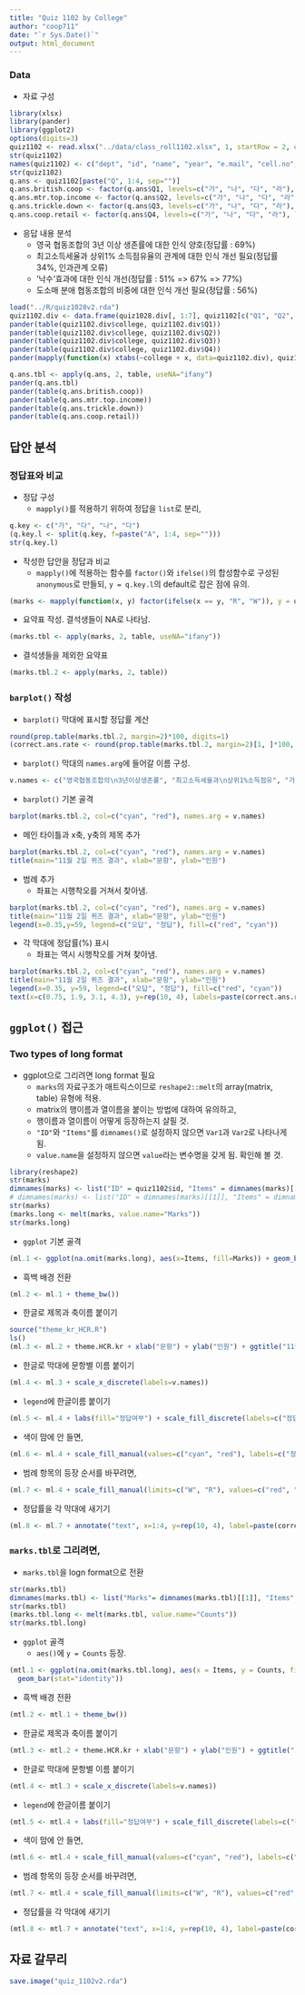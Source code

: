 ```yaml
---
title: "Quiz 1102 by College"
author: "coop711"
date: "`r Sys.Date()`"
output: html_document
---
```


### Data

* 자료 구성

```r
library(xlsx)
library(pander)
library(ggplot2)
options(digits=3)
quiz1102 <- read.xlsx("../data/class_roll1102.xlsx", 1, startRow = 2, endRow = 72, colIndex = c(3:7, 9:13), colClasses=rep("character", 10))
str(quiz1102)
names(quiz1102) <- c("dept", "id", "name", "year", "e.mail", "cell.no", "Q1", "Q2", "Q3", "Q4")
str(quiz1102)
q.ans <- quiz1102[paste("Q", 1:4, sep="")]
q.ans.british.coop <- factor(q.ans$Q1, levels=c("가", "나", "다", "라"), labels=c("90%", "70%", "50%", "30%"))
q.ans.mtr.top.income <- factor(q.ans$Q2, levels=c("가", "나", "다", "라"), labels=c("높고높다", "낮고낮다", "높고낮다", "높으면낮다"))
q.ans.trickle.down <- factor(q.ans$Q3, levels=c("가", "나", "다", "라"), labels=c("있다", "없다", "있는 듯", "계층별"))
q.ans.coop.retail <- factor(q.ans$Q4, levels=c("가", "나", "다", "라"), labels=c("5%", "10%", "21%", "30%"))
```

* 응답 내용 분석
     + 영국 협동조합의 3년 이상 생존률에 대한 인식 양호(정답률 : 69%)
     + 최고소득세율과 상위1% 소득점유율의 관계에 대한 인식 개선 필요(정답률 34%, 인과관계 오류) 
     + '낙수'효과에 대한 인식 개선(정답률 : 51% => 67% => 77%)
     + 도소매 분애 협동조합의 비중에 대한 인식 개선 필요(정답률 : 56%)
     
```r
load("../R/quiz1028v2.rda")
quiz1102.div <- data.frame(quiz1028.div[, 1:7], quiz1102[c("Q1", "Q2", "Q3", "Q4")])
pander(table(quiz1102.div$college, quiz1102.div$Q1))
pander(table(quiz1102.div$college, quiz1102.div$Q2))
pander(table(quiz1102.div$college, quiz1102.div$Q3))
pander(table(quiz1102.div$college, quiz1102.div$Q4))
pander(mapply(function(x) xtabs(~college + x, data=quiz1102.div), quiz1102.div[c("Q1", "Q2", "Q3", "Q4")], SIMPLIFY = FALSE))
```


```r
q.ans.tbl <- apply(q.ans, 2, table, useNA="ifany")
pander(q.ans.tbl)
pander(table(q.ans.british.coop))
pander(table(q.ans.mtr.top.income))
pander(table(q.ans.trickle.down))
pander(table(q.ans.coop.retail))
```

## 답안 분석

### 정답표와 비교

* 정답 구성
    + `mapply()`를 적용하기 위하여 정답을 `list`로 분리,  

```r
q.key <- c("가", "다", "나", "다")
(q.key.l <- split(q.key, f=paste("A", 1:4, sep="")))
str(q.key.l)
```

* 작성한 답안을 정답과 비교 
    + `mapply()`에 적용하는 함수를 `factor()`와 `ifelse()`의 합성함수로 구성된 `anonymous`로 만들되, `y = q.key.l`의 default로 잡은 점에 유의.

```r
(marks <- mapply(function(x, y) factor(ifelse(x == y, "R", "W")), y = q.key.l, quiz1102[c("Q1", "Q2", "Q3", "Q4")]))
```

* 요약표 작성. 결석생들이 NA로 나타남.

```r
(marks.tbl <- apply(marks, 2, table, useNA="ifany"))
```

* 결석생들을 제외한 요약표

```r
(marks.tbl.2 <- apply(marks, 2, table))
```

### `barplot()` 작성

* `barplot()` 막대에 표시할 정답률 계산

```r
round(prop.table(marks.tbl.2, margin=2)*100, digits=1)
(correct.ans.rate <- round(prop.table(marks.tbl.2, margin=2)[1, ]*100, digits=0))
```

* `barplot()` 막대의 `names.arg`에 들어갈 이름 구성.

```r
v.names <- c("영국협동조합의\n3년이상생존률", "최고소득세율과\n상위1%소득점유", "가계수지와\n낙수효과", "도소매분야\n협동조합비중")
```

* `barplot()` 기본 골격

```r
barplot(marks.tbl.2, col=c("cyan", "red"), names.arg = v.names)
```

* 메인 타이틀과 x축, y축의 제목 추가

```r
barplot(marks.tbl.2, col=c("cyan", "red"), names.arg = v.names)
title(main="11월 2일 퀴즈 결과", xlab="문항", ylab="인원")
```

* 범례 추가
    + 좌표는 시행착오를 거쳐서 찾아냄.
    
```r
barplot(marks.tbl.2, col=c("cyan", "red"), names.arg = v.names)
title(main="11월 2일 퀴즈 결과", xlab="문항", ylab="인원")
legend(x=0.35,y=59, legend=c("오답", "정답"), fill=c("red", "cyan"))
```

* 각 막대에 정답률(%) 표시
    + 좌표는 역시 시행착오를 거쳐 찾아냄.

```r
barplot(marks.tbl.2, col=c("cyan", "red"), names.arg = v.names)
title(main="11월 2일 퀴즈 결과", xlab="문항", ylab="인원")
legend(x=0.35, y=59, legend=c("오답", "정답"), fill=c("red", "cyan"))
text(x=c(0.75, 1.9, 3.1, 4.3), y=rep(10, 4), labels=paste(correct.ans.rate, "%", sep=""))
```


## `ggplot()` 접근

### Two types of long format 

* ggplot으로 그리려면 long format 필요
    + `marks`의 자료구조가 매트릭스이므로 `reshape2::melt`의 array(matrix, table) 유형에 적용.
    + matrix의 행이름과 열이름을 붙이는 방법에 대하여 유의하고,
    + 행이름과 열이름이 어떻게 등장하는지 살필 것.
    + `"ID"`와 `"Items"`를 `dimnames()`로 설정하지 않으면 `Var1`과 `Var2`로 나타나게 됨.
    + `value.name`을 설정하지 않으면 `value`라는 변수명을 갖게 됨. 확인해 볼 것.

```r
library(reshape2)
str(marks)
dimnames(marks) <- list("ID" = quiz1102$id, "Items" = dimnames(marks)[[2]])
# dimnames(marks) <- list("ID" = dimnames(marks)[[1]], "Items" = dimnames(marks)[[2]])
str(marks)
(marks.long <- melt(marks, value.name="Marks"))
str(marks.long)
```

* `ggplot` 기본 골격

```r
(ml.1 <- ggplot(na.omit(marks.long), aes(x=Items, fill=Marks)) + geom_bar(stat="bin"))
```

* 흑백 배경 전환

```r
(ml.2 <- ml.1 + theme_bw())
```

* 한글로 제목과 축이름 붙이기

```r
source("theme_kr_HCR.R")
ls()
(ml.3 <- ml.2 + theme.HCR.kr + xlab("문항") + ylab("인원") + ggtitle("11월 2일 퀴즈 결과"))
```

* 한글로 막대에 문항별 이름 붙이기

```r
(ml.4 <- ml.3 + scale_x_discrete(labels=v.names))
```

* `legend`에 한글이름 붙이기

```r
(ml.5 <- ml.4 + labs(fill="정답여부") + scale_fill_discrete(labels=c("정답", "오답")))
```

* 색이 맘에 안 들면,

```r
(ml.6 <- ml.4 + scale_fill_manual(values=c("cyan", "red"), labels=c("정답", "오답")) + labs(fill="정답여부"))
```

* 범례 항목의 등장 순서를 바꾸려면,

```r
(ml.7 <- ml.4 + scale_fill_manual(limits=c("W", "R"), values=c("red", "cyan"), labels=c("오답", "정답")) + labs(fill="정답여부"))
```

* 정답률을 각 막대에 새기기

```r
(ml.8 <- ml.7 + annotate("text", x=1:4, y=rep(10, 4), label=paste(correct.ans.rate, "%", sep="")))
```

### `marks.tbl`로 그리려면, 

* `marks.tbl`을 logn format으로 전환

```r
str(marks.tbl)
dimnames(marks.tbl) <- list("Marks"= dimnames(marks.tbl)[[1]], "Items" = dimnames(marks.tbl)[[2]])
str(marks.tbl)
(marks.tbl.long <- melt(marks.tbl, value.name="Counts"))
str(marks.tbl.long)
```

* `ggplot` 골격
    + `aes()`에 `y = Counts` 등장.

```r
(mtl.1 <- ggplot(na.omit(marks.tbl.long), aes(x = Items, y = Counts, fill = Marks)) +
  geom_bar(stat="identity"))
```

* 흑백 배경 전환

```r
(mtl.2 <- mtl.1 + theme_bw())
```

* 한글로 제목과 축이름 붙이기

```r
(mtl.3 <- mtl.2 + theme.HCR.kr + xlab("문항") + ylab("인원") + ggtitle("11월 2일 퀴즈 결과"))
```

* 한글로 막대에 문항별 이름 붙이기

```r
(mtl.4 <- mtl.3 + scale_x_discrete(labels=v.names))
```

* `legend`에 한글이름 붙이기

```r
(mtl.5 <- mtl.4 + labs(fill="정답여부") + scale_fill_discrete(labels=c("정답", "오답")))
```

* 색이 맘에 안 들면,

```r
(mtl.6 <- mtl.4 + scale_fill_manual(values=c("cyan", "red"), labels=c("정답", "오답")) + labs(fill="정답여부"))
```

* 범례 항목의 등장 순서를 바꾸려면,

```r
(mtl.7 <- mtl.4 + scale_fill_manual(limits=c("W", "R"), values=c("red", "cyan"), labels=c("오답", "정답")) + labs(fill="정답여부"))
```

* 정답률을 각 막대에 새기기

```r
(mtl.8 <- mtl.7 + annotate("text", x=1:4, y=rep(10, 4), label=paste(correct.ans.rate, "%", sep="")))
```

## 자료 갈무리

```r
save.image("quiz_1102v2.rda")
```
